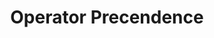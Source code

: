 ---
title: Operator Precendence
description: Operator Precendence
slug: python-syntax/operators/operator-precendence
sidebar:
  order: 8
---